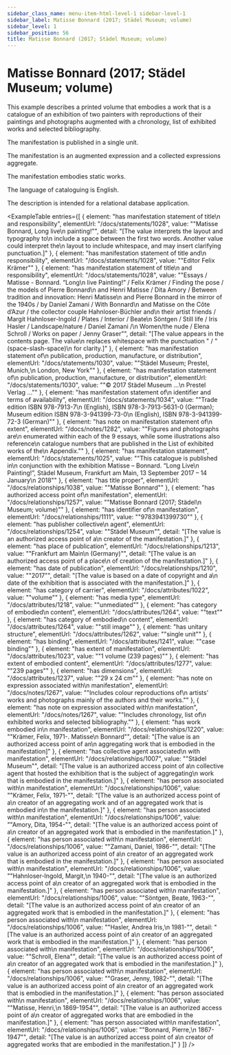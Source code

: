 ```yaml
---
sidebar_class_name: menu-item-html-level-1 sidebar-level-1
sidebar_label: Matisse Bonnard (2017; Städel Museum; volume)
sidebar_level: 1
sidebar_position: 56
title: Matisse Bonnard (2017; Städel Museum; volume)
---
```


# Matisse Bonnard (2017; Städel Museum; volume)

This example describes a printed volume that embodies a work that is a catalogue of
              an exhibition of two painters with reproductions of their paintings and photographs
              augmented with a chronology, list of exhibited works and selected bibliography.

The manifestation is published in a single unit.

The manifestation is an augmented expression and a collected expressions
              aggregate.

The manifestation embodies static works.

The language of cataloguing is English.

The description is intended for a relational database application.

<ExampleTable
  entries={[
    {
      element: "has manifestation statement of title\n                      and responsibility",
      elementUrl: "/docs/statements/1028",
      value: "\"Matisse Bonnard, Long live\n                    painting!\"",
      detail: "[The value interprets the layout and typography to\n                      include a space between the first two words. Another value could interpret the\n                      layout to include whitespace, and may insert clarifying punctuation.]"
    },
    {
      element: "has manifestation statement of title and\n                    responsibility",
      elementUrl: "/docs/statements/1028",
      value: "\"Editor Felix Krämer\""
    },
    {
      element: "has manifestation statement of title\n                      and responsibility",
      elementUrl: "/docs/statements/1028",
      value: "\"Essays / Matisse - Bonnard. “Long\n                    live Painting!” / Felix Krämer / Finding the pose / the models of Pierre Bonnard\n                    and Henri Matisse / Dita Amory / Between tradition and innovation: Henri Matisse\n                    and Pierre Bonnard in the mirror of the 1940s / by Daniel Zamani / With Bonnard\n                    and Matisse on the Côte d’Azur / the collector couple Hahnloser-Büchler and\n                    their artist friends / Margit Hahnloser-Ingold / Plates / Interior / Beate\n                    Söntgen / Still life / Iris Hasler / Landscape/nature / Daniel Zamani /\n                    Women/the nude / Elena Schroll / Works on paper / Jenny Graser\"",
      detail: "[The value appears in the contents page. The value\n                      replaces whitespace with the punctuation \" / \" (space-slash-space)\n                      for clarity.]"
    },
    {
      element: "has manifestation statement of\n                    publication, production, manufacture, or distribution",
      elementUrl: "/docs/statements/1030",
      value: "\"Städel Museum; Prestel, Munich,\n                  London, New York\""
    },
    {
      element: "has manifestation statement of\n                    publication, production, manufacture, or distribution",
      elementUrl: "/docs/statements/1030",
      value: "\"© 2017 Städel Museum …\n                  Prestel Verlag …\""
    },
    {
      element: "has manifestation statement of\n                    identifier and terms of availability",
      elementUrl: "/docs/statements/1034",
      value: "\"Trade edition ISBN 978-7913-7\n                  (English), ISBN 978-3-7913-5631-0 (German); Museum edition ISBN 978-3-941399-73-0\n                  (English), ISBN 978-3-941399-72-3 (German)\""
    },
    {
      element: "has note on manifestation statement of\n                    extent",
      elementUrl: "/docs/notes/1282",
      value: "\"Figures and photographs are\n                  enumerated within each of the 9 essays, while some illustrations also reference\n                  catalogue numbers that are published in the List of exhibited works of the\n                  Appendix.\""
    },
    {
      element: "has manifestation statement",
      elementUrl: "/docs/statements/1025",
      value: "\"This catalogue is published in\n                  conjunction with the exhibition Matisse – Bonnard. “Long Live\n                  Painting!”, Städel Museum, Frankfurt am Main, 13 September 2017 – 14 January\n                  2018\""
    },
    {
      element: "has title proper",
      elementUrl: "/docs/relationships/1038",
      value: "\"Matisse Bonnard\""
    },
    {
      element: "has authorized access point of\n                    manifestation",
      elementUrl: "/docs/relationships/1257",
      value: "\"Matisse Bonnard (2017; Städel\n                  Museum; volume)\""
    },
    {
      element: "has identifier of\n                  manifestation",
      elementUrl: "/docs/relationships/1111",
      value: "\"9783941399730\""
    },
    {
      element: "has publisher collective\n                    agent",
      elementUrl: "/docs/relationships/1254",
      value: "\"Städel Museum\"",
      detail: "[The value is an authorized access point of a\n                      creator of the manifestation.]"
    },
    {
      element: "has place of publication",
      elementUrl: "/docs/relationships/1213",
      value: "\"Frankfurt am Main\n                    (Germany)\"",
      detail: "[The value is an authorized access point of a place\n                      of creation of the manifestation.]"
    },
    {
      element: "has date of publication",
      elementUrl: "/docs/relationships/1210",
      value: "\"2017\"",
      detail: "[The value is based on a date of copyright and a\n                      date of the exhibition that is associated with the manifestation.]"
    },
    {
      element: "has category of carrier",
      elementUrl: "/docs/attributes/1022",
      value: "\"volume\""
    },
    {
      element: "has media type",
      elementUrl: "/docs/attributes/1218",
      value: "\"unmediated\""
    },
    {
      element: "has category of embodied\n                  content",
      elementUrl: "/docs/attributes/1264",
      value: "\"text\""
    },
    {
      element: "has category of embodied\n                  content",
      elementUrl: "/docs/attributes/1264",
      value: "\"still image\""
    },
    {
      element: "has unitary structure",
      elementUrl: "/docs/attributes/1262",
      value: "\"single unit\""
    },
    {
      element: "has binding",
      elementUrl: "/docs/attributes/1241",
      value: "\"case binding\""
    },
    {
      element: "has extent of manifestation",
      elementUrl: "/docs/attributes/1023",
      value: "\"1 volume (239 pages)\""
    },
    {
      element: "has extent of embodied content",
      elementUrl: "/docs/attributes/1277",
      value: "\"239 pages\""
    },
    {
      element: "has dimensions",
      elementUrl: "/docs/attributes/1237",
      value: "\"29 x 24 cm\""
    },
    {
      element: "has note on expression associated with\n                    manifestation",
      elementUrl: "/docs/notes/1267",
      value: "\"Includes colour reproductions of\n                  artists’ works and photographs mainly of the authors and their works.\""
    },
    {
      element: "has note on expression associated with\n                    manifestation",
      elementUrl: "/docs/notes/1267",
      value: "\"Includes chronology, list of\n                  exhibited works and selected bibliography.\""
    },
    {
      element: "has work embodied in\n                      manifestation",
      elementUrl: "/docs/relationships/1220",
      value: "\"Krämer, Felix, 1971-. Matisse\n                    Bonnard\"",
      detail: "[The value is an authorized access point of an\n                      aggregating work that is embodied in the manifestation]"
    },
    {
      element: "has collective agent associated\n                      with manifestation",
      elementUrl: "/docs/relationships/1007",
      value: "\"Städel Museum\"",
      detail: "[The value is an authorized access point of a\n                      collective agent that hosted the exhibition that is the subject of aggregating\n                      work that is embodied in the manifestation.]"
    },
    {
      element: "has person associated with\n                      manifestation",
      elementUrl: "/docs/relationships/1006",
      value: "\"Krämer, Felix, 1971-\"",
      detail: "[The value is an authorized access point of a\n                      creator of an aggregating work and of an aggregated work that is embodied in\n                      the manifestation.]"
    },
    {
      element: "has person associated with\n                      manifestation",
      elementUrl: "/docs/relationships/1006",
      value: "\"Amory, Dita, 1954-\"",
      detail: "[The value is an authorized access point of a\n                      creator of an aggregated work that is embodied in the manifestation.]"
    },
    {
      element: "has person associated with\n                      manifestation",
      elementUrl: "/docs/relationships/1006",
      value: "\"Zamani, Daniel, 1986-\"",
      detail: "[The value is an authorized access point of a\n                      creator of an aggregated work that is embodied in the manifestation.]"
    },
    {
      element: "has person associated with\n                      manifestation",
      elementUrl: "/docs/relationships/1006",
      value: "\"Hahnloser-Ingold, Margit,\n                    1940-\"",
      detail: "[The value is an authorized access point of a\n                      creator of an aggregated work that is embodied in the manifestation.]"
    },
    {
      element: "has person associated with\n                      manifestation",
      elementUrl: "/docs/relationships/1006",
      value: "\"Söntgen, Beate, 1963-\"",
      detail: "[The value is an authorized access point of a\n                      creator of an aggregated work that is embodied in the manifestation.]"
    },
    {
      element: "has person associated with\n                      manifestation",
      elementUrl: "/docs/relationships/1006",
      value: "\"Hasler, Andrea Iris,\n                    1981-\"",
      detail: "[The value is an authorized access point of a\n                      creator of an aggregated work that is embodied in the manifestation.]"
    },
    {
      element: "has person associated with\n                      manifestation",
      elementUrl: "/docs/relationships/1006",
      value: "\"Schroll, Elena\"",
      detail: "[The value is an authorized access point of a\n                      creator of an aggregated work that is embodied in the manifestation.]"
    },
    {
      element: "has person associated with\n                      manifestation",
      elementUrl: "/docs/relationships/1006",
      value: "\"Graser, Jenny, 1982-\"",
      detail: "[The value is an authorized access point of a\n                      creator of an aggregated work that is embodied in the manifestation.]"
    },
    {
      element: "has person associated with\n                      manifestation",
      elementUrl: "/docs/relationships/1006",
      value: "\"Matisse, Henri,\n                    1869-1954\"",
      detail: "[The value is an authorized access point of a\n                      creator of aggregated works that are embodied in the manifestation.]"
    },
    {
      element: "has person associated with\n                      manifestation",
      elementUrl: "/docs/relationships/1006",
      value: "\"Bonnard, Pierre,\n                    1867-1947\"",
      detail: "[The value is an authorized access point of a\n                      creator of aggregated works that are embodied in the manifestation.]"
    }
  ]}
/>

